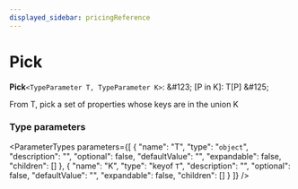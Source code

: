 ```yaml
---
displayed_sidebar: pricingReference
---
```



# Pick

 **Pick**`<TypeParameter T, TypeParameter K>`: \&#123; [P in K]: T[P] \&#125;

From T, pick a set of properties whose keys are in the union K

### Type parameters

<ParameterTypes parameters={[
  {
    "name": "T",
    "type": "`object`",
    "description": "",
    "optional": false,
    "defaultValue": "",
    "expandable": false,
    "children": []
  },
  {
    "name": "K",
    "type": "keyof `T`",
    "description": "",
    "optional": false,
    "defaultValue": "",
    "expandable": false,
    "children": []
  }
]} />
